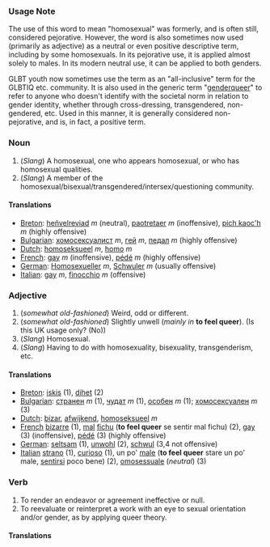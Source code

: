 ===Usage Note===
The use of this word to mean "homosexual" was formerly, and is often still, considered pejorative.  However, the word is also sometimes now used (primarily as adjective) as a neutral or even positive descriptive term, including by some homosexuals.  In its pejorative use, it is applied almost solely to males.  In its modern neutral use, it can be applied to both genders.

GLBT youth now sometimes use the term as an "all-inclusive" term for the GLBTIQ etc. community.  It is also used in the generic term "[[genderqueer]]" to refer to anyone who doesn't identify with the societal norm in relation to gender identity, whether through cross-dressing, transgendered, non-gendered, etc.  Used in this manner, it is generally considered non-pejorative, and is, in fact, a positive term.

===Noun===

#(''Slang'') A homosexual, one who appears homosexual, or who has homosexual qualities.
#(''Slang'') A member of the homosexual/bisexual/transgendered/intersex/questioning community.

====Translations====

*[[Breton]]: [[heñvelreviad]] ''m'' (neutral), [[paotretaer]] ''m'' (inoffensive), [[pich kaoc'h]] ''m'' (highly offensive)
*[[Bulgarian]]: [[хомосексуалист]] ''m'', [[гей]] ''m'', [[педал]] ''m''  (highly offensive)
*[[Dutch]]: [[homoseksueel]] ''m'', [[homo]] ''m''
*[[French]]: [[gay]] ''m'' (inoffensive), [[pédé]] ''m'' (highly offensive)
*[[German]]: [[Homosexueller]] ''m'', [[Schwuler]] ''m'' (usually offensive)
*[[Italian]]: [[gay]] ''m'', [[finocchio]] ''m'' (offensive)

===Adjective===
#(''somewhat old-fashioned'') Weird, odd or different.
#(''somewhat old-fashioned'') Slightly unwell (''mainly in'' '''to feel queer''').  (Is this UK usage only? (No))
#(''Slang'') Homosexual.
#(''Slang'') Having to do with homosexuality, bisexuality, transgenderism, etc.

====Translations====

*[[Breton]]: [[iskis]] (1), [[dihet]] (2)
*[[Bulgarian]]: [[странен]] ''m'' (1), [[чудат]] ''m'' (1), [[особен]] ''m'' (1); [[хомосексуален]] ''m'' (3)
*[[Dutch]]: [[bizar]], [[afwijkend]], [[homoseksueel]] ''m''
*[[French]] [[bizarre]] (1), [[mal]] [[fichu]] ('''to feel queer''' se sentir mal fichu) (2), [[gay]] (3) (inoffensive), [[pédé]] (3) (highly offensive)
*[[German]]: [[seltsam]] (1), [[unwohl]] (2), [[schwul]] (3,4 not offensive)
*[[Italian]] [[strano]] (1), [[curioso]] (1), un po' [[male]] ('''to feel queer''' stare un po' male, [[sentirsi]] poco bene) (2), [[omosessuale]] (''neutral'') (3)

===Verb===
#To render an endeavor or agreement ineffective or null.
#To reevaluate or reinterpret a work with an eye to sexual orientation and/or gender, as by applying queer theory.
====Translations====